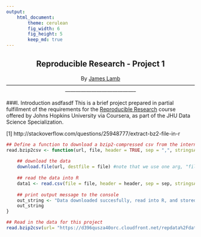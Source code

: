 ```yaml
---
output:
    html_document:
        theme: cerulean
        fig_width: 6
        fig_height: 5
        keep_md: true
---
```


<center> <h2>Reproducible Research - Project 1</h2> </center>
<center> By [James Lamb](http://www.linkedin.com/in/jameslamb1/)</center>
<center>-----------------------------------------------------------------------------------------------------------------------------------------------------</center>

###I. Introduction
asdfasdf
This is a brief project prepared in partial fulfillment of the requirements for the [Reproducible Research](https://class.coursera.org/repdata-010) course offered by Johns Hopkins University via Coursera, as part of the JHU Data Science Specialization. 

[1] http://stackoverflow.com/questions/25948777/extract-bz2-file-in-r


```r
## Define a function to download a bzip2-compressed csv from the internet, read it in to R                       
read.bzip2csv <- function(url, file, header = TRUE, sep = ",", stringsAsFactors = FALSE){
    
    ## download the data
    download.file(url, destfile = file) #note that we use one arg, "file", for destfile and later for the read in to R
    
    ## read the data into R
    data1 <- read.csv(file = file, header = header, sep = sep, stringsAsFactors = stringsAsFactors)
   
    ## print output message to the console
    out_string <- "Data downloaded succesfully, read into R, and stored in object data1."
    out_string
}

## Read in the data for this project
read.bzip2csv(url= "https://d396qusza40orc.cloudfront.net/repdata%2Fdata%2FStormData.csv.bz2", file = ".\\SStormdata.csv.bz2", sep = ",", header = TRUE, stringsAsFactors = FALSE)
```